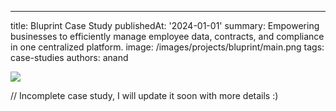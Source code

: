 ---
title: Bluprint Case Study
publishedAt: '2024-01-01'
summary: Empowering businesses to efficiently manage employee data, contracts, and compliance in one centralized platform.
image: /images/projects/bluprint/main.png
tags: case-studies
authors: anand

![](/images/blog/bluprint/1.webp)

// Incomplete case study, I will update it soon with more details :)
